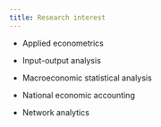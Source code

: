 ```yaml
---
title: Research interest
---
```


- Applied econometrics

- Input-output analysis

- Macroeconomic statistical analysis

- National economic accounting

- Network analytics
